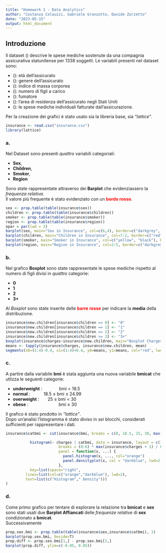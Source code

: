 ```yaml
---
title: "Homework 1 - Data Analytics"
author: "Costanza Colauzzi, Gabriele Granzotto, Davide Zorzetto"
date: "2023-05-15"
output: html_document
---
```

## Introduzione
Il dataset \(\texttt{insurance.csv}\) descrive le spese mediche sostenute da una compagnia assicurativa statunitense per 1338 soggetti. Le variabili presenti nel dataset sono:

- \(\texttt{age}\): età dell’assicurato
- \(\texttt{sex}\): genere dell’assicurato
- \(\texttt{bmi}\): indice di massa corporea
- \(\texttt{children}\): numero di figli a carico
- \(\texttt{smoker}\): fumatore
- \(\texttt{region}\): l’area di residenza dell’assicurato negli Stati Uniti
- \(\texttt{charges}\): le spese mediche individuali fatturate dall’assicurazione.

Per la creazione dei grafici è stato usato sia la libreria base, sia *"lattice"*.

```r
insurance <- read.csv("insurance.csv")
library(lattice)
```

### a.

Nel Dataset sono presenti *quattro* variabili categoriali:


- **Sex**, 
- **Children**, 
- **Smoker**, 
- **Region**

Sono state rappresentate attraverso dei **Barplot** che evidenziassero la *frequenza relativa*. \
Il valore più frequente è stato evidenziato con un <span style="color:red">**bordo rosso**</span>.

```r
sex <- prop.table(table(insurance$sex))
children <- prop.table(table(insurance$children))
smoker <- prop.table(table(insurance$smoker))
region <- prop.table(table(insurance$region))
opar = par(lwd = 2)
barplot(sex, main="Sex in Insurance", col=c(6,4), border=c("darkgrey", "red")) 
barplot(children, main="Children in Insurance", col=7:2, border=c("red", "darkgrey", "darkgrey", "darkgrey", "darkgrey", "darkgrey"))
barplot(smoker, main="Smoker in Insurance", col=c("yellow", "black"), border=c("red", "darkgrey"))
barplot(region, main="Region in Insurance", col=2:5, border=c("darkgrey","darkgrey","red", "darkgrey"))
```

### b.

Nel grafico **Boxplot** sono state rappresentate le spese mediche rispetto al numero di figli divisi in *quattro* categorie: 

- **0**
- **1**
- **2**
- **3+**

Al *Boxplot* sono state inserite delle <span style="color:Red">**barre rosse**</span> per indicare la **media** della distribuzione.

```r
insurance$new.children[insurance$children == 0] <- "0"
insurance$new.children[insurance$children == 1] <- "1"
insurance$new.children[insurance$children == 2] <- "2"
insurance$new.children[insurance$children >= 3] <- "3+"
boxplot(insurance$charges~insurance$new.children, main="Boxplot Charges/Children", xlab="Children", ylab="Charges", col="yellow", border="darkblue")
means <- tapply(insurance$charges, insurance$new.children, mean)
segments(x0=(1:4)-0.4, x1=(1:4)+0.4, y0=means, y1=means, col="red", lwd=2.5)

```
### c.

A partire dalla variabile **bmi** è stata aggiunta una nuova variabile **bmicat** che utlizza le seguenti categorie:

- **underweight**   : &nbsp;&nbsp;&nbsp;&nbsp;&nbsp;&nbsp;&nbsp;&nbsp;&nbsp;&nbsp;&nbsp;&nbsp; 
bmi $<$ 18.5
- **normal**        : &nbsp;&nbsp;&nbsp;&nbsp;&nbsp;&nbsp;&nbsp;&nbsp;&nbsp; 
18.5 $\leq$ bmi $\leq$ 24.99
- **overweight**    : &nbsp;&nbsp;&nbsp;&nbsp;&nbsp; 
25 $\leq$ bmi $<$ 30
- **obese**         : &nbsp;&nbsp;&nbsp;&nbsp;&nbsp;&nbsp;&nbsp;&nbsp;&nbsp;&nbsp;&nbsp;&nbsp;&nbsp;&nbsp;&nbsp;&nbsp;&nbsp;&nbsp;&nbsp;&nbsp;&nbsp;&nbsp;&nbsp; 
bmi $\geq$ 30

Il grafico è stato prodotto in *"lattice"*.\
Dopo un'analisi l'Istogramma è stato diviso in *sei* blocchi, considerati sufficienti per rappresentare i dati.

```r

insurance$catbmi <- cut(insurance$bmi, breaks = c(0, 18.5, 25, 30, max(insurance$bmi) + 1), labels = c("Underweight", "Normal", "Overweight", "Obese"))

           histogram(~ charges | catbmi, data = insurance, layout = c(1, 4),
                        breaks = (0:6) * max(insurance$charges + 1) / 6, aspect = 0.2, type = "density",
                        panel = function(x, ...) {
                          panel.histogram(x, ..., col="orange")
                          panel.densityplot(x, col = "darkblue", lwd=2, ...)
                        },
           key=list(space="right",
         lines=list(col=c("orange","darkblue"), lwd=2),
         text=list(c("Histogram"," Density")))
)
```

### d.

Come primo grafico per tentare di esplorare la relazione tra **bmicat** e **sex** sono stati usati due **Barplot Affiancati** delle *frequenze relative* di **sex** condizionato a **bmicat**. \
Successivamente 
```r
prop.sex.bmi <- prop.table(table(insurance$sex,insurance$catbmi), 1)
barplot(prop.sex.bmi, beside=T)
prop.diff <- prop.sex.bmi[1,] - prop.sex.bmi[2,]
barplot(prop.diff, ylim=c(-0.05, 0.05))

```


